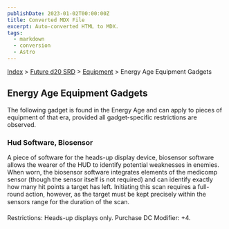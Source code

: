```yaml
---
publishDate: 2023-01-02T00:00:00Z
title: Converted MDX File
excerpt: Auto-converted HTML to MDX.
tags:
  - markdown
  - conversion
  - Astro
---
```


[Index](-index) > [Future d20 SRD](future-d20-srd-index) > [Equipment](future-d20-srd-equipment-index) > Energy Age Equipment Gadgets

## Energy Age Equipment Gadgets

The following gadget is found in the Energy Age and can apply to pieces of equipment of that era, provided all gadget-specific restrictions are observed.

### Hud Software, Biosensor

A piece of software for the heads-up display device, biosensor software allows the wearer of the HUD to identify potential weaknesses in enemies. When worn, the biosensor software integrates elements of the medicomp sensor (though the sensor itself is not required) and can identify exactly how many hit points a target has left. Initiating this scan requires a full-round action, however, as the target must be kept precisely within the sensors range for the duration of the scan.

Restrictions: Heads-up displays only.
Purchase DC Modifier: +4.
